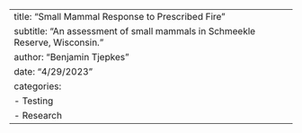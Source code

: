 ---
title: "Small Mammal Response to Prescribed Fire"
subtitle: "An assessment of small mammals in Schmeekle Reserve, Wisconsin."
author: "Benjamin Tjepkes"
date: "4/29/2023"
categories:
  - Testing
  - Research
---